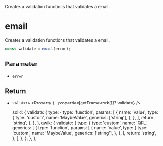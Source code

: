 
<Title>email</Title>
<Description>
  Creates a validation functions that validates a email.
</Description>

# email

Creates a validation functions that validates a email.

```ts
const validate = email(error);
```

## Parameter

- `error` <Property type="string" />

## Return

- `validate` <Property {...properties[getFramework()]?.validate} />

  solid: {
    validate: {
      type: {
        type: 'function',
        params: [
          {
            name: 'value',
            type: {
              type: 'custom',
              name: 'MaybeValue',
              generics: ['string'],
            },
          },
        ],
        return: 'string',
      },
    },
  },
  qwik: {
    validate: {
      type: {
        type: 'custom',
        name: 'QRL',
        generics: [
          {
            type: 'function',
            params: [
              {
                name: 'value',
                type: {
                  type: 'custom',
                  name: 'MaybeValue',
                  generics: ['string'],
                },
              },
            ],
            return: 'string',
          },
        ],
      },
    },
  },
};
